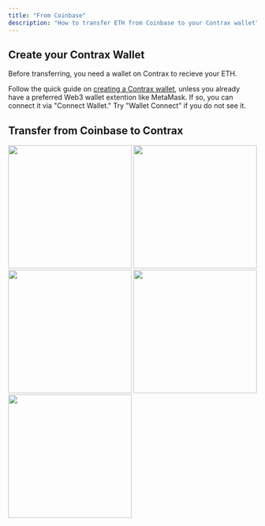 ```yaml
---
title: "From Coinbase"
description: "How to transfer ETH from Coinbase to your Contrax wallet"
---
```


## Create your Contrax Wallet

Before transferring, you need a wallet on Contrax to recieve your ETH.

Follow the quick guide on [creating a Contrax wallet](../start/wallet-setup), unless you already have a preferred Web3 wallet extention like MetaMask. If so, you can connect it via "Connect Wallet." Try "Wallet Connect" if you do not see it.

## Transfer from Coinbase to Contrax

<img height="250" width="250" src="/images/Cryptocom/1.jpg" />
<img height="250" width="250" src="/images/Cryptocom/2.jpg" />
<img height="250" width="250" src="/images/Cryptocom/3.jpg" />
<img height="250" width="250" src="/images/Cryptocom/4.jpg" />
<img height="250" width="250" src="/images/Cryptocom/5.jpg" />
